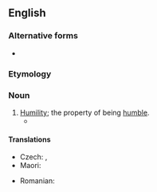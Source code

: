 ==English==

===Alternative forms===
* {{alter|en|humblenesse||obsolete}}

===Etymology===
{{suffix|en|humble|ness}}

===Noun===
{{en-noun|-|es}}

# [[humility|Humility]]; the property of being [[humble]].
#* {{quote-book|en|year=1918|author={{w|W. B. Maxwell}}
|title=The Mirror and the Lamp
|chapter=2|url=http://openlibrary.org/works/OL1097634W
|passage=''That'' the young Mr. Churchills liked—but they did not like him coming round of an evening and drinking weak whisky-and-water while he held forth on railway debentures and corporation loans. Mr. Barrett, however, by fawning and flattery, seemed to be able to make not only Mrs. Churchill but everyone else do what he desired. And if the arts of '''humbleness''' failed him, he overcame you by sheer impudence.}}

====Translations====
{{trans-top|the property of being humble}}
* Czech: {{t+|cs|pokora|f}}, {{t+|cs|skromnost|f}}
* Maori: {{t|mi|māhakitanga}}
{{trans-mid}}
* Romanian: {{t+|ro|umilință|f}}
{{trans-bottom}}